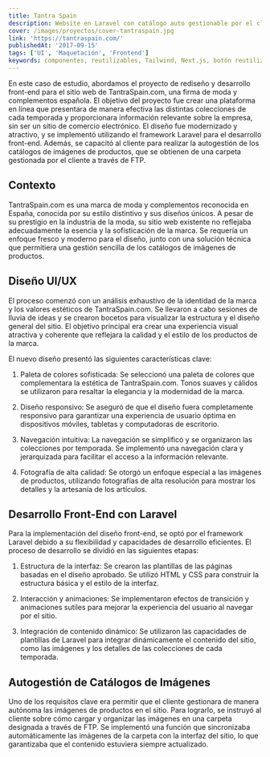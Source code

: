 ```yaml
---
title: Tantra Spain
description: Website en Laravel con catálogo auto gestionable por el cliente.
cover: /images/proyectos/cover-tantraspain.jpg
link: 'https://tantraspain.com/'
publishedAt: '2017-09-15'
tags: ['UI', 'Maquetación', 'Frontend']
keywords: componentes, reutilizables, Tailwind, Next.js, botón reutilizable, imagen de perfil reutilizable , personalización con Tailwind
---
```


En este caso de estudio, abordamos el proyecto de rediseño y desarrollo front-end para el sitio web de TantraSpain.com, una firma de moda y complementos española. El objetivo del proyecto fue crear una plataforma en línea que presentara de manera efectiva las distintas colecciones de cada temporada y proporcionara información relevante sobre la empresa, sin ser un sitio de comercio electrónico. El diseño fue modernizado y atractivo, y se implementó utilizando el framework Laravel para el desarrollo front-end. Además, se capacitó al cliente para realizar la autogestión de los catálogos de imágenes de productos, que se obtienen de una carpeta gestionada por el cliente a través de FTP.

## Contexto

TantraSpain.com es una marca de moda y complementos reconocida en España, conocida por su estilo distintivo y sus diseños únicos. A pesar de su prestigio en la industria de la moda, su sitio web existente no reflejaba adecuadamente la esencia y la sofisticación de la marca. Se requería un enfoque fresco y moderno para el diseño, junto con una solución técnica que permitiera una gestión sencilla de los catálogos de imágenes de productos.

## Diseño UI/UX

El proceso comenzó con un análisis exhaustivo de la identidad de la marca y los valores estéticos de TantraSpain.com. Se llevaron a cabo sesiones de lluvia de ideas y se crearon bocetos para visualizar la estructura y el diseño general del sitio. El objetivo principal era crear una experiencia visual atractiva y coherente que reflejara la calidad y el estilo de los productos de la marca.

El nuevo diseño presentó las siguientes características clave:

1. Paleta de colores sofisticada: Se seleccionó una paleta de colores que complementara la estética de TantraSpain.com. Tonos suaves y cálidos se utilizaron para resaltar la elegancia y la modernidad de la marca.

2. Diseño responsivo: Se aseguró de que el diseño fuera completamente responsivo para garantizar una experiencia de usuario óptima en dispositivos móviles, tabletas y computadoras de escritorio.

3. Navegación intuitiva: La navegación se simplificó y se organizaron las colecciones por temporada. Se implementó una navegación clara y jerarquizada para facilitar el acceso a la información relevante.

4. Fotografía de alta calidad: Se otorgó un enfoque especial a las imágenes de productos, utilizando fotografías de alta resolución para mostrar los detalles y la artesanía de los artículos.

## Desarrollo Front-End con Laravel

Para la implementación del diseño front-end, se optó por el framework Laravel debido a su flexibilidad y capacidades de desarrollo eficientes. El proceso de desarrollo se dividió en las siguientes etapas:

1. Estructura de la interfaz: Se crearon las plantillas de las páginas basadas en el diseño aprobado. Se utilizó HTML y CSS para construir la estructura básica y el estilo de la interfaz.

2. Interacción y animaciones: Se implementaron efectos de transición y animaciones sutiles para mejorar la experiencia del usuario al navegar por el sitio.

3. Integración de contenido dinámico: Se utilizaron las capacidades de plantillas de Laravel para integrar dinámicamente el contenido del sitio, como las imágenes y los detalles de las colecciones de cada temporada.

## Autogestión de Catálogos de Imágenes

Uno de los requisitos clave era permitir que el cliente gestionara de manera autónoma las imágenes de productos en el sitio. Para lograrlo, se instruyó al cliente sobre cómo cargar y organizar las imágenes en una carpeta designada a través de FTP. Se implementó una función que sincronizaba automáticamente las imágenes de la carpeta con la interfaz del sitio, lo que garantizaba que el contenido estuviera siempre actualizado.
